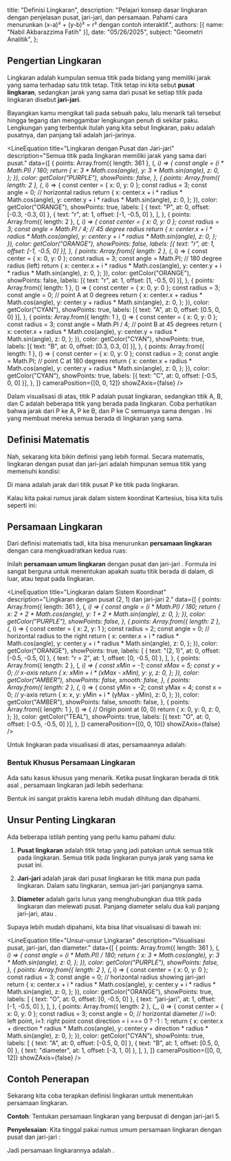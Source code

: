   title: "Definisi Lingkaran",
  description: "Pelajari konsep dasar lingkaran dengan penjelasan pusat, jari-jari, dan persamaan. Pahami cara menurunkan (x-a)² + (y-b)² = r² dengan contoh interaktif.",
  authors: [{ name: "Nabil Akbarazzima Fatih" }],
  date: "05/26/2025",
  subject: "Geometri Analitik",
};


## Pengertian Lingkaran

Lingkaran adalah kumpulan semua titik pada bidang yang memiliki jarak yang sama terhadap satu titik tetap. Titik tetap ini kita sebut **pusat lingkaran**, sedangkan jarak yang sama dari pusat ke setiap titik pada lingkaran disebut **jari-jari**.

Bayangkan kamu mengikat tali pada sebuah paku, lalu menarik tali tersebut hingga tegang dan menggambar lengkungan penuh di sekitar paku. Lengkungan yang terbentuk itulah yang kita sebut lingkaran, paku adalah pusatnya, dan panjang tali adalah jari-jarinya.

<LineEquation
  title="Lingkaran dengan Pusat dan Jari-jari"
  description="Semua titik pada lingkaran memiliki jarak yang sama dari pusat."
  data={[
    {
      points: Array.from({ length: 361 }, (_, i) => {
        const angle = (i * Math.PI) / 180;
        return {
          x: 3 * Math.cos(angle),
          y: 3 * Math.sin(angle),
          z: 0,
        };
      }),
      color: getColor("PURPLE"),
      showPoints: false,
    },
    {
      points: Array.from({ length: 2 }, (_, i) => {
        const center = { x: 0, y: 0 };
        const radius = 3;
        const angle = 0; // horizontal radius
        return {
          x: center.x + i * radius * Math.cos(angle),
          y: center.y + i * radius * Math.sin(angle),
          z: 0,
        };
      }),
      color: getColor("ORANGE"),
      showPoints: true,
      labels: [
        { text: "P", at: 0, offset: [-0.3, -0.3, 0] },
        { text: "r", at: 1, offset: [-1, -0.5, 0] },
      ],
    },
    {
      points: Array.from({ length: 2 }, (_, i) => {
        const center = { x: 0, y: 0 };
        const radius = 3;
        const angle = Math.PI / 4; // 45 degree radius
        return {
          x: center.x + i * radius * Math.cos(angle),
          y: center.y + i * radius * Math.sin(angle),
          z: 0,
        };
      }),
      color: getColor("ORANGE"),
      showPoints: false,
      labels: [{ text: "r", at: 1, offset: [-1, -0.5, 0] }],
    },
    {
      points: Array.from({ length: 2 }, (_, i) => {
        const center = { x: 0, y: 0 };
        const radius = 3;
        const angle = Math.PI; // 180 degree radius (left)
        return {
          x: center.x + i * radius * Math.cos(angle),
          y: center.y + i * radius * Math.sin(angle),
          z: 0,
        };
      }),
      color: getColor("ORANGE"),
      showPoints: false,
      labels: [{ text: "r", at: 1, offset: [1, -0.5, 0] }],
    },
    {
      points: Array.from({ length: 1 }, () => {
        const center = { x: 0, y: 0 };
        const radius = 3;
        const angle = 0; // point A at 0 degrees
        return {
          x: center.x + radius * Math.cos(angle),
          y: center.y + radius * Math.sin(angle),
          z: 0,
        };
      }),
      color: getColor("CYAN"),
      showPoints: true,
      labels: [{ text: "A", at: 0, offset: [0.5, 0, 0] }],
    },
    {
      points: Array.from({ length: 1 }, () => {
        const center = { x: 0, y: 0 };
        const radius = 3;
        const angle = Math.PI / 4; // point B at 45 degrees
        return {
          x: center.x + radius * Math.cos(angle),
          y: center.y + radius * Math.sin(angle),
          z: 0,
        };
      }),
      color: getColor("CYAN"),
      showPoints: true,
      labels: [{ text: "B", at: 0, offset: [0.3, 0.3, 0] }],
    },
    {
      points: Array.from({ length: 1 }, () => {
        const center = { x: 0, y: 0 };
        const radius = 3;
        const angle = Math.PI; // point C at 180 degrees
        return {
          x: center.x + radius * Math.cos(angle),
          y: center.y + radius * Math.sin(angle),
          z: 0,
        };
      }),
      color: getColor("CYAN"),
      showPoints: true,
      labels: [{ text: "C", at: 0, offset: [-0.5, 0, 0] }],
    },
  ]}
  cameraPosition={[0, 0, 12]}
  showZAxis={false}
/>

Dalam visualisasi di atas, titik P adalah pusat lingkaran, sedangkan titik A, B, dan C adalah beberapa titik yang berada pada lingkaran. Coba perhatikan bahwa jarak dari P ke A, P ke B, dan P ke C semuanya sama dengan <InlineMath math="r" />. Ini yang membuat mereka semua berada di lingkaran yang sama.

## Definisi Matematis

Nah, sekarang kita bikin definisi yang lebih formal. Secara matematis, lingkaran dengan pusat <InlineMath math="P(a, b)" /> dan jari-jari <InlineMath math="r" /> adalah himpunan semua titik <InlineMath math="(x, y)" /> yang memenuhi kondisi:

<BlockMath math="d(P, (x,y)) = r" />

Di mana <InlineMath math="d(P, (x,y))" /> adalah jarak dari titik pusat P ke titik <InlineMath math="(x, y)" /> pada lingkaran.

Kalau kita pakai rumus jarak dalam sistem koordinat Kartesius, bisa kita tulis seperti ini:

<BlockMath math="\sqrt{(x-a)^2 + (y-b)^2} = r" />

## Persamaan Lingkaran

Dari definisi matematis tadi, kita bisa menurunkan **persamaan lingkaran** dengan cara mengkuadratkan kedua ruas:

<div className="flex flex-col gap-4">
  <BlockMath math="\sqrt{(x-a)^2 + (y-b)^2} = r" />
  <BlockMath math="(x-a)^2 + (y-b)^2 = r^2" />
</div>

Inilah **persamaan umum lingkaran** dengan pusat <InlineMath math="(a, b)" /> dan jari-jari <InlineMath math="r" />. Formula ini sangat berguna untuk menentukan apakah suatu titik berada di dalam, di luar, atau tepat pada lingkaran.

<LineEquation
  title="Lingkaran dalam Sistem Koordinat"
  description="Lingkaran dengan pusat (2, 1) dan jari-jari 2."
  data={[
    {
      points: Array.from({ length: 361 }, (_, i) => {
        const angle = (i * Math.PI) / 180;
        return {
          x: 2 + 2 * Math.cos(angle),
          y: 1 + 2 * Math.sin(angle),
          z: 0,
        };
      }),
      color: getColor("PURPLE"),
      showPoints: false,
    },
    {
      points: Array.from({ length: 2 }, (_, i) => {
        const center = { x: 2, y: 1 };
        const radius = 2;
        const angle = 0; // horizontal radius to the right
        return {
          x: center.x + i * radius * Math.cos(angle),
          y: center.y + i * radius * Math.sin(angle),
          z: 0,
        };
      }),
      color: getColor("ORANGE"),
      showPoints: true,
      labels: [
        { text: "(2, 1)", at: 0, offset: [-0.5, -0.5, 0] },
        { text: "r = 2", at: 1, offset: [0, -0.5, 0] },
      ],
    },
    {
      points: Array.from({ length: 2 }, (_, i) => {
        const xMin = -1;
        const xMax = 5;
        const y = 0; // x-axis
        return {
          x: xMin + i * (xMax - xMin),
          y: y,
          z: 0,
        };
      }),
      color: getColor("AMBER"),
      showPoints: false,
      smooth: false,
    },
    {
      points: Array.from({ length: 2 }, (_, i) => {
        const yMin = -2;
        const yMax = 4;
        const x = 0; // y-axis
        return {
          x: x,
          y: yMin + i * (yMax - yMin),
          z: 0,
        };
      }),
      color: getColor("AMBER"),
      showPoints: false,
      smooth: false,
    },
    {
      points: Array.from({ length: 1 }, () => {
        // Origin point at (0, 0)
        return {
          x: 0,
          y: 0,
          z: 0,
        };
      }),
      color: getColor("TEAL"),
      showPoints: true,
      labels: [{ text: "O", at: 0, offset: [-0.5, -0.5, 0] }],
    },
  ]}
  cameraPosition={[0, 0, 10]}
  showZAxis={false}
/>

Untuk lingkaran pada visualisasi di atas, persamaannya adalah:

<BlockMath math="(x-2)^2 + (y-1)^2 = 4" />

### Bentuk Khusus Persamaan Lingkaran

Ada satu kasus khusus yang menarik. Ketika pusat lingkaran berada di titik asal <InlineMath math="(0, 0)" />, persamaan lingkaran jadi lebih sederhana:

<BlockMath math="x^2 + y^2 = r^2" />

Bentuk ini sangat praktis karena lebih mudah dihitung dan dipahami.

## Unsur Penting Lingkaran

Ada beberapa istilah penting yang perlu kamu pahami dulu:

1. **Pusat lingkaran** adalah titik tetap yang jadi patokan untuk semua titik pada lingkaran. Semua titik pada lingkaran punya jarak yang sama ke pusat ini.

2. **Jari-jari** adalah jarak dari pusat lingkaran ke titik mana pun pada lingkaran. Dalam satu lingkaran, semua jari-jari panjangnya sama.

3. **Diameter** adalah garis lurus yang menghubungkan dua titik pada lingkaran dan melewati pusat. Panjang diameter selalu dua kali panjang jari-jari, atau <InlineMath math="d = 2r" />.

Supaya lebih mudah dipahami, kita bisa lihat visualisasi di bawah ini:

<LineEquation
  title="Unsur-unsur Lingkaran"
  description="Visualisasi pusat, jari-jari, dan diameter."
  data={[
    {
      points: Array.from({ length: 361 }, (_, i) => {
        const angle = (i * Math.PI) / 180;
        return {
          x: 3 * Math.cos(angle),
          y: 3 * Math.sin(angle),
          z: 0,
        };
      }),
      color: getColor("PURPLE"),
      showPoints: false,
    },
    {
      points: Array.from({ length: 2 }, (_, i) => {
        const center = { x: 0, y: 0 };
        const radius = 3;
        const angle = 0; // horizontal radius showing jari-jari
        return {
          x: center.x + i * radius * Math.cos(angle),
          y: center.y + i * radius * Math.sin(angle),
          z: 0,
        };
      }),
      color: getColor("ORANGE"),
      showPoints: true,
      labels: [
        { text: "O", at: 0, offset: [0, -0.5, 0] },
        { text: "jari-jari", at: 1, offset: [-1, -0.5, 0] },
      ],
    },
    {
      points: Array.from({ length: 2 }, (_, i) => {
        const center = { x: 0, y: 0 };
        const radius = 3;
        const angle = 0; // horizontal diameter
        // i=0: left point, i=1: right point
        const direction = i === 0 ? -1 : 1;
        return {
          x: center.x + direction * radius * Math.cos(angle),
          y: center.y + direction * radius * Math.sin(angle),
          z: 0,
        };
      }),
      color: getColor("CYAN"),
      showPoints: true,
      labels: [
        { text: "A", at: 0, offset: [-0.5, 0, 0] },
        { text: "B", at: 1, offset: [0.5, 0, 0] },
        { text: "diameter", at: 1, offset: [-3, 1, 0] },
      ],
    },
  ]}
  cameraPosition={[0, 0, 12]}
  showZAxis={false}
/>

## Contoh Penerapan

Sekarang kita coba terapkan definisi lingkaran untuk menentukan persamaan lingkaran.

**Contoh**: Tentukan persamaan lingkaran yang berpusat di <InlineMath math="(3, -2)" /> dengan jari-jari 5.

**Penyelesaian**: 
Kita tinggal pakai rumus umum persamaan lingkaran dengan pusat <InlineMath math="(a, b)" /> dan jari-jari <InlineMath math="r" />:

<div className="flex flex-col gap-4">
  <BlockMath math="(x-a)^2 + (y-b)^2 = r^2" />
  <BlockMath math="(x-3)^2 + (y-(-2))^2 = 5^2" />
  <BlockMath math="(x-3)^2 + (y+2)^2 = 25" />
</div>

Jadi persamaan lingkarannya adalah <InlineMath math="(x-3)^2 + (y+2)^2 = 25" />.